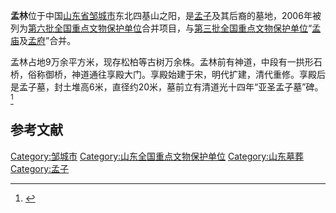 {{otheruse}}
{{coord|35|28|48|N|117|02|55|E|display=title|scale:10000}}
{{全国重点文物保护单位
|名称 = [[孟庙|孟庙]]、[[孟府|孟府]]和孟林
|图片 = 
|所在 = [[山东省|山东省]][[邹城市|邹城市]]
|分类 = 
|时代 = 
|编号 = [[第六批全国重点文物保护单位|第六批]]合并项目
|登录 = 2006年5月25日
}}

'''孟林'''位于中国[[山东省|山东省]][[邹城市|邹城市]]东北四基山之阳，是[[孟子|孟子]]及其后裔的墓地，2006年被列为[[第六批全国重点文物保护单位|第六批全国重点文物保护单位]]合并项目，与[[第三批全国重点文物保护单位|第三批全国重点文物保护单位]]“[[孟庙|孟庙]]及[[孟府|孟府]]”合并。

孟林占地9万余平方米，现存松柏等古树万余株。孟林前有神道，中段有一拱形石桥，俗称御桥，神道通往享殿大门。享殿始建于宋，明代扩建，清代重修。享殿后是孟子墓，封土堆高6米，直径约20米，墓前立有清道光十四年“亚圣孟子墓”碑。<ref>{{Cite book |author=国家文物局编 |title=全国重点文物保护单位（第六批）·第Ⅳ卷 |publisher=文物出版社 |year=2008 |isbn=978-7-5010-2446-9 |pages=610 }}</ref>

==参考文献==
{{reflist}}

{{山东全国重点文物保护单位}}

{{DEFAULTSORT:M}}
[[Category:邹城市|Category:邹城市]]
[[Category:山东全国重点文物保护单位|Category:山东全国重点文物保护单位]]
[[Category:山东墓葬|Category:山东墓葬]]
[[Category:孟子|Category:孟子]]
